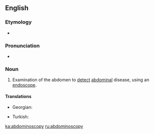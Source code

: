 ==English==

===Etymology===
* {{confix|abdomino|scopy}}

===Pronunciation===
* {{a|US}} {{IPA|/æbˌdɑm.ɪnˈɑs.kə.pi/}}

===Noun===
{{en-noun|-}}

# {{context|medicine|lang=en}} Examination of the abdomen to [[detect]] [[abdominal]] disease, using an [[endoscope]].

====Translations====
{{trans-top|Abdominoscopy}}
* Georgian: {{t+|ka|აბდომინოსკოპია|tr=abdominoskopia|sc=Geor}}
{{trans-mid}}
* Turkish: {{t-|tr|abdominoskopi}}
{{trans-bottom}}

[[ka:abdominoscopy]]
[[ru:abdominoscopy]]
